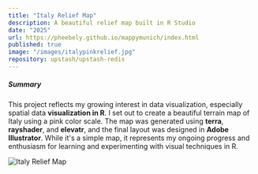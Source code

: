 ```yaml
---
title: "Italy Relief Map"
description: A beautiful relief map built in R Studio
date: "2025"
url: https://pheebely.github.io/mappymunich/index.html
published: true
image: "/images/italypinkrelief.jpg"
repository: upstash/upstash-redis
---
```


##### Summary
This project reflects my growing interest in data visualization, especially spatial data **visualization in R**. I set out to create a beautiful terrain map of Italy using a pink color scale. The map was generated using **terra**, **rayshader**, and **elevatr**, and the final layout was designed in **Adobe Illustrator**. While it's a simple map, it represents my ongoing progress and enthusiasm for learning and experimenting with visual techniques in R.

![Italy Relief Map](/images/italypinkrelief.jpg)
